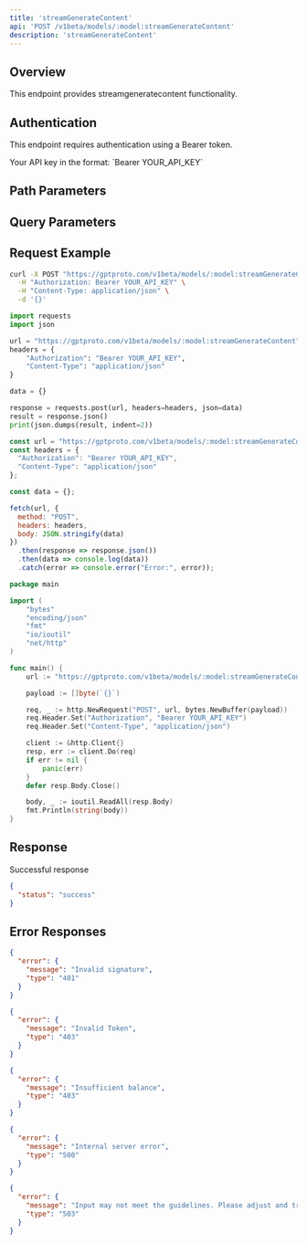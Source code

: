 ```yaml
---
title: 'streamGenerateContent'
api: 'POST /v1beta/models/:model:streamGenerateContent'
description: 'streamGenerateContent'
---
```


## Overview

This endpoint provides streamgeneratecontent functionality.

## Authentication

This endpoint requires authentication using a Bearer token.

<ParamField header="Authorization" type="string" required default="sk-***********">
  Your API key in the format: `Bearer YOUR_API_KEY`
</ParamField>

## Path Parameters

<ParamField path="model" type="string">
  
</ParamField>

## Query Parameters

<ParamField query="key" type="string">
  
</ParamField>

## Request Example

<CodeGroup>

```bash cURL
curl -X POST "https://gptproto.com/v1beta/models/:model:streamGenerateContent" \
  -H "Authorization: Bearer YOUR_API_KEY" \
  -H "Content-Type: application/json" \
  -d '{}'
```

```python Python
import requests
import json

url = "https://gptproto.com/v1beta/models/:model:streamGenerateContent"
headers = {
    "Authorization": "Bearer YOUR_API_KEY",
    "Content-Type": "application/json"
}

data = {}

response = requests.post(url, headers=headers, json=data)
result = response.json()
print(json.dumps(result, indent=2))
```

```javascript JavaScript
const url = "https://gptproto.com/v1beta/models/:model:streamGenerateContent";
const headers = {
  "Authorization": "Bearer YOUR_API_KEY",
  "Content-Type": "application/json"
};

const data = {};

fetch(url, {
  method: "POST",
  headers: headers,
  body: JSON.stringify(data)
})
  .then(response => response.json())
  .then(data => console.log(data))
  .catch(error => console.error("Error:", error));
```

```go Go
package main

import (
    "bytes"
    "encoding/json"
    "fmt"
    "io/ioutil"
    "net/http"
)

func main() {
    url := "https://gptproto.com/v1beta/models/:model:streamGenerateContent"

    payload := []byte(`{}`)

    req, _ := http.NewRequest("POST", url, bytes.NewBuffer(payload))
    req.Header.Set("Authorization", "Bearer YOUR_API_KEY")
    req.Header.Set("Content-Type", "application/json")

    client := &http.Client{}
    resp, err := client.Do(req)
    if err != nil {
        panic(err)
    }
    defer resp.Body.Close()

    body, _ := ioutil.ReadAll(resp.Body)
    fmt.Println(string(body))
}
```

</CodeGroup>

## Response

<ResponseField name="Success" type="200">
  Successful response

```json
{
  "status": "success"
}
```
</ResponseField>

## Error Responses

<ResponseExample>

```json 401 - Invalid signature
{
  "error": {
    "message": "Invalid signature",
    "type": "401"
  }
}
```

```json 403 - Invalid Token
{
  "error": {
    "message": "Invalid Token",
    "type": "403"
  }
}
```

```json 403 - Insufficient balance
{
  "error": {
    "message": "Insufficient balance",
    "type": "403"
  }
}
```

```json 500 - Internal server error
{
  "error": {
    "message": "Internal server error",
    "type": "500"
  }
}
```

```json 503 - Content policy violation
{
  "error": {
    "message": "Input may not meet the guidelines. Please adjust and try again.",
    "type": "503"
  }
}
```

</ResponseExample>


